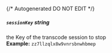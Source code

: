 {/* Autogenerated DO NOT EDIT  */}
##### `sessionKey` _string_
the Key of the transcode session to stop
<br/>
**Example:** `zz7llzqlx8w9vnrsbnwhbmep`


